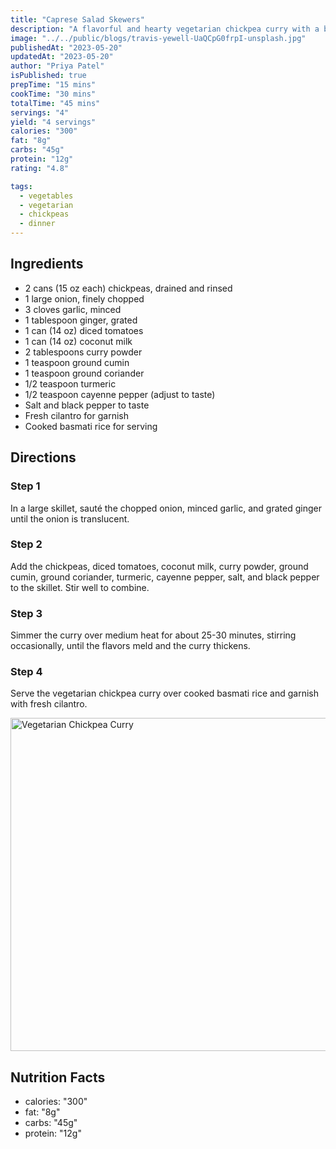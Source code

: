 ```yaml
---
title: "Caprese Salad Skewers"
description: "A flavorful and hearty vegetarian chickpea curry with a blend of aromatic spices."
image: "../../public/blogs/travis-yewell-UaQCpG0frpI-unsplash.jpg"
publishedAt: "2023-05-20"
updatedAt: "2023-05-20"
author: "Priya Patel"
isPublished: true
prepTime: "15 mins"
cookTime: "30 mins"
totalTime: "45 mins"
servings: "4"
yield: "4 servings"
calories: "300"
fat: "8g"
carbs: "45g"
protein: "12g"
rating: "4.8"

tags:
  - vegetables
  - vegetarian
  - chickpeas
  - dinner
---
```


## Ingredients

- 2 cans (15 oz each) chickpeas, drained and rinsed
- 1 large onion, finely chopped
- 3 cloves garlic, minced
- 1 tablespoon ginger, grated
- 1 can (14 oz) diced tomatoes
- 1 can (14 oz) coconut milk
- 2 tablespoons curry powder
- 1 teaspoon ground cumin
- 1 teaspoon ground coriander
- 1/2 teaspoon turmeric
- 1/2 teaspoon cayenne pepper (adjust to taste)
- Salt and black pepper to taste
- Fresh cilantro for garnish
- Cooked basmati rice for serving

## Directions

### Step 1

In a large skillet, sauté the chopped onion, minced garlic, and grated ginger until the onion is translucent.

### Step 2

Add the chickpeas, diced tomatoes, coconut milk, curry powder, ground cumin, ground coriander, turmeric, cayenne pepper, salt, and black pepper to the skillet. Stir well to combine.

### Step 3

Simmer the curry over medium heat for about 25-30 minutes, stirring occasionally, until the flavors meld and the curry thickens.

### Step 4

Serve the vegetarian chickpea curry over cooked basmati rice and garnish with fresh cilantro.

<Image
  src="/blogs/travis-yewell-UaQCpG0frpI-unsplash.jpg"
  width="800"
  height="533"
  alt="Vegetarian Chickpea Curry"
  sizes="100vw"
/>

## Nutrition Facts

- calories: "300"
- fat: "8g"
- carbs: "45g"
- protein: "12g"

